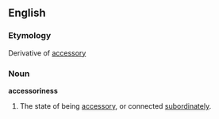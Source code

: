 ==English==

===Etymology===
Derivative of [[accessory]]

===Noun===
'''accessoriness'''

# The state of being [[accessory]], or connected [[subordinately]].